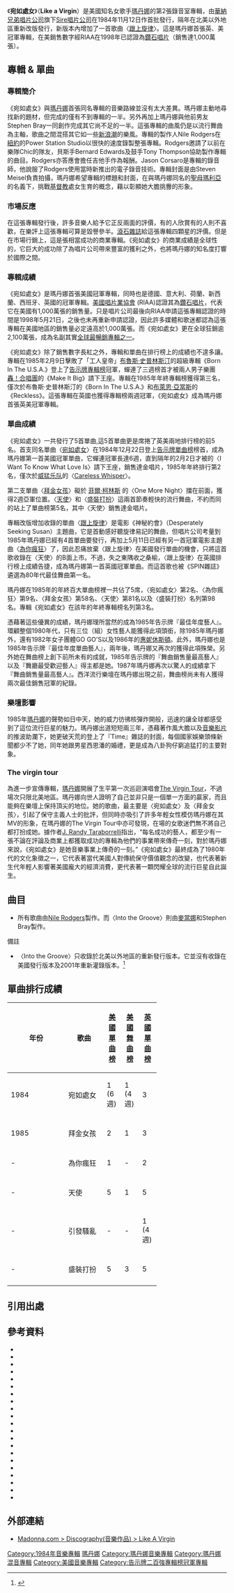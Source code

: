 {{Multiple issues|
{{Copy edit|time=2021-04-29T06:40:57+00:00}}
{{Refimprove|time=2021-04-29T06:40:57+00:00}}
}}
{{noteTA
|T=zh-cn:宛如处女; zh-hk:宛如處女; zh-tw:宛如處女;
|1=zh-cn:麦当娜; zh-hk:麥當娜; zh-tw:瑪丹娜;
|2=zh-cn:威猛乐队; zh-tw:轟！合唱團;
|G1=Show
}}
{{Infobox Album
| Name        = 宛如處女<br />Like a Virgin
| Type        = [[專輯|專輯]]
| Artist      = [[瑪丹娜|瑪丹娜]]
| Cover       = LikeAVirgin1984.png
| Released    = 1984年11月12日
| Recorded    = 1984年4月–9月; Power Station Studio (紐約，曼哈頓)<ref>{{cite album-notes|title=Like a Virgin|artist=Madonna|year=1984|notestitle=Liner Notes|format=CD, Vinyl, Cassette|publisher=[[Sire_Records|Sire Records]], [[Warner_Bros._Records|Warner Bros. Records]]}}</ref>
| Genre       = [[流行舞蹈音樂|流行舞蹈音樂]]
| Length      = 43:10
| Label       = {{flat list|
*[[Sire_Records|Sire]] 
*[[華納兄弟唱片公司|華納兄弟唱片公司]]
}}
| Producer    = {{flat list|
*Nile Rodgers
*[[瑪丹娜|瑪丹娜]]
*Stephen Bray
}}
| Last album  = ''[[Madonna_(專輯)|Madonna]]''<br />(1983)
| This album  = '''''Like a Virgin'''''<br />(1984)
| Next album  = ''[[忠實者|True Blue]]''<br />(1986)
| Misc        = {{Singles
  | Name           = 宛如處女
  | Type           = Studio
  | single 1       = " [[Like_a_Virgin_(歌曲)|宛如處女]] "
  | single 1 date  = 1984年11月6日
  | single 2       = "[[Material_Girl|拜金女孩]]"
  | single 2 date  = 1985年1月30日
  | single 3       = "[[Angel_(麥當娜歌曲)|天使]]"
  | single 3 date  = 1985年4月10日
  | single 4       = "[[Into_the_Groove|跟上旋律]]"
  | single 4 date  = 1985年7月23日
  | single 5       = "[[Dress_You_Up|盛裝打扮]]"
  | single 5 date  = 1985年7月24日
}}}}

《'''宛如處女'''》（'''Like a Virgin'''）是美國知名女歌手[[瑪丹娜|瑪丹娜]]的第2張錄音室專輯，由[[華納兄弟唱片公司|華納兄弟唱片公司]]旗下[[Sire唱片公司|Sire唱片公司]]在1984年11月12日作首批發行，隔年在北美以外地區重新改版發行，新版本內增加了一首歌曲〈[[Into_the_Groove|跟上旋律]]〉。這是瑪丹娜首張英、美冠軍專輯，在美銷售數字經RIAA在1998年已認證為[[鑽石唱片|鑽石唱片]]（銷售達1,000萬張）。

==專輯 & 單曲==
===專輯簡介===
《宛如處女》與[[瑪丹娜|瑪丹娜]]首張同名專輯的音樂路線並沒有太大差異。瑪丹娜主動地尋找新的題材，但完成的僅有不到專輯的一半。另外再加上瑪丹娜與他前男友Stephen Bray一同創作完成其它尚不足的一半。這張專輯的曲風仍是以流行舞曲為主軸，歌曲之間混搭其它如一些[[新浪潮|新浪潮]]的樂風。專輯的製作人Nile Rodgers在[[紐約|紐約]]的Power Station Studio以很快的速度錄製整張專輯。Rodgers邀請了以前在樂隊Chic的隊友，貝斯手Bernard Edwards及鼓手Tony Thompson協助製作專輯的曲目。Rodgers亦答應會擔任吉他手作為報酬。Jason Corsaro是專輯的錄音師，他說服了Rodgers使用當時新推出的電子錄音技術。專輯封面是由Steven Meisel負責拍攝，瑪丹娜希望專輯的標題和封面，在與瑪丹娜同名的[[聖母瑪利亞|聖母瑪利亞]]的名義下，挑戰[[基督教|基督教]]處女生育的概念，藉以彰顯她大膽挑釁的形象。
===市場反應===
在這張專輯發行後，許多音樂人給予它正反兩面的評價，有的人欣賞有的人則不喜歡，在樂評上這張專輯可算是毀譽參半。[[滾石雜誌|滾石雜誌]]給這張專輯四顆星的評價。但是在市場行銷上，這是張相當成功的商業專輯。《宛如處女》的商業成績是全球性的，它巨大的成功除了為唱片公司帶來豐富的獲利之外，也將瑪丹娜的知名度打響於國際之間。
===專輯成績===
《宛如處女》是瑪丹娜首張美國冠軍專輯，同時也是德國、意大利、荷蘭、新西蘭、西班牙、英國的冠軍專輯。[[美國唱片業協會|美國唱片業協會]] (RIAA)認證其為[[鑽石唱片|鑽石唱片]]，代表它在美國有1,000萬張的銷售量。只是唱片公司最後向RIAA申請這張專輯認證的時間是1998年5月21日，之後也未再重新申請認證，因此許多媒體和歌迷都認為這張專輯在美國地區的銷售量必定遠高於1,000萬張。而《宛如處女》更在全球狂銷逾2,100萬張，成為名副其實[[全球最暢銷專輯列表|全球最暢銷專輯之一]]。

《宛如處女》除了銷售數字長紅之外，專輯和單曲在排行榜上的成績也不遑多讓。專輯在1985年2月9日擊敗了「工人皇帝」[[Bruce_Springsteen|布魯斯·史普林斯汀]]的超級專輯《Born In The U.S.A.》登上了[[Billboard_200|告示牌專輯榜]]冠軍，蟬連了三週榜首才被兩人男子樂團[[威猛樂隊|轟！合唱團]]的《Make It Big》請下王座。專輯在1985年年終專輯榜獲得第三名，僅次於布魯斯·史普林斯汀的《Born In The U.S.A.》和[[布萊恩·亞當斯|布萊恩·亞當斯]]的《Reckless》。這張專輯在英國也獲得專輯榜兩週冠軍，《宛如處女》成為瑪丹娜首張英美冠軍專輯。
===單曲成績===
《宛如處女》一共發行了5首單曲,這5首單曲更是席捲了英美兩地排行榜的前5名。首支同名單曲〈[[Like_a_Virgin_(歌曲)|宛如處女]]〉在1984年12月22日登上[[Billboard_Hot_100|告示牌單曲榜]]榜首，成為瑪丹娜第一首美國冠軍單曲，它蟬連冠軍長達6週，直到隔年的2月2日才被{{link-en|外國人合唱團|Foreigner (band)}}的〈I Want To Know What Love Is〉請下王座，銷售達金唱片，1985年年終排行第2名，僅次於[[威猛乐队|威猛乐队]]的〈[[Careless_Whisper|Careless Whisper]]〉。

第二支單曲〈[[拜金女孩|拜金女孩]]〉礙於 [[菲爾·柯林斯|菲爾·柯林斯]] 的〈One More Night〉擋在前面，獲得2週亞軍位置。〈[[Angel_(麥當娜歌曲)|天使]]〉和〈[[Dress_You_Up|盛裝打扮]]〉這兩首節奏輕快的流行舞曲，不約而同的站上了單曲榜第5名，其中〈天使〉銷售達金唱片。

專輯改版增加收錄的單曲〈[[Into_the_Groove|跟上旋律]]〉是電影《神秘約會》（Desperately Seeking Susan）主題曲，它是首動感好聽旋律易記的舞曲，但唱片公司考量到1985年瑪丹娜已經有4首單曲要發行，再加上5月11日已經有另一首冠軍電影主題曲〈[[Crazy_for_You_(歌曲)|為你瘋狂]]〉了，因此忍痛放棄〈跟上旋律〉在美國發行單曲的機會，只將這首歌收錄在〈天使〉的B面上市。不過，失之東隅收之桑榆，〈跟上旋律〉在英國排行榜上成績告捷，成為瑪丹娜第一首英國冠軍單曲。而這首歌也被《SPIN雜誌》遴選為80年代最佳舞曲第一名。

瑪丹娜在1985年的年終百大單曲榜裡一共佔了5席，〈宛如處女〉第2名、〈為你瘋狂〉第9名、〈拜金女孩〉第58名、〈天使〉第81名以及〈盛裝打扮〉名列第98名。專輯《宛如處女》在該年的年終專輯榜名列第3名。

憑藉著這些優異的成績，瑪丹娜理所當然的成為1985年告示牌『最佳年度藝人』。環顧整個1980年代，只有三位（組）女性藝人能獲得此項頭銜，除1985年瑪丹娜外，還有1982年女子團體GO GO'S以及1986年的[[惠妮休斯頓|惠妮休斯頓]]。此外，瑪丹娜也是1985年告示牌『最佳年度單曲藝人』，兩年後，瑪丹娜又再次的獲得此項殊榮。另外她在舞曲榜上創下前所未有的成就，1985年告示牌的『舞曲銷售量最高藝人』以及『舞廳最受歡迎藝人』得主都是她。1987年瑪丹娜再次以驚人的成績拿下『舞曲銷售量最高藝人』。西洋流行樂壇在瑪丹娜出現之前，舞曲榜尚未有人獲得兩次最佳銷售冠軍的紀錄。

===樂壇影響===
1985年[[瑪丹娜|瑪丹娜]]的聲勢如日中天，她的威力彷彿核彈炸開般，迅速的讓全球都感受到了這位流行巨星的魅力。瑪丹娜出道短短兩三年，憑藉著作風大膽以及[[音樂影片|音樂影片]]的推波助瀾下，她更破天荒的登上了『Time』雜誌的封面，每個國家娛樂頭條新聞都少不了她，同年她跟男星西恩潘的婚禮，更是成為八卦狗仔窮追猛打的主要對象。

===The virgin tour===
為進一步宣傳專輯，[[瑪丹娜|瑪丹娜]]開展了生平第一次巡迴演唱會[[The_Virgin_Tour|The Virgin Tour]]，不過場次只限北美地區。瑪丹娜向世人證明了自己並非只是一個單一方面的贏家，而且能夠在樂壇上保持頂尖的地位。她的歌曲，最主要是〈宛如處女〉及〈拜金女孩〉，引起了保守主義人士的批評，但同時亦吸引了許多年輕女性模仿瑪丹娜在其MV的形象，在瑪丹娜的The Virgin Tour中亦可發現，在場的女歌迷們無不將自己都打扮成她。據作者[[J._Randy_Taraborrelli|J. Randy Taraborrelli]]指出，“每名成功的藝人，都至少有一張不論在評論及商業上都獲取成功的專輯為他們的事業帶來傳奇一刻，對於瑪丹娜來說，《宛如處女》是她音樂事業上傳奇的一刻。”《宛如處女》最終成為了1980年代的文化象徵之一，它代表著當代美國人對傳統保守價值觀念的改變，也代表著新生代年輕人影響著美國龐大的經濟消費，更代表著一顆閃耀全球的流行巨星自此誕生。

== 曲目 ==
*所有歌曲由[[Nile_Rodgers|Nile Rodgers]]製作。而〈Into the Groove〉則由[[麥當娜|麥當娜]]和Stephen Bray製作。
{{Track listing
| title1          = Material Girl
| writer1         = {{Flatlist|
*Peter Brown
*Robert Rans
}}
| length1         = 4:00

| title2          = Angel
| writer2         = {{flatlist|
*Madonna
*Bray
}}
| length2         = 3:56

| title3          = Like a Virgin
| writer3         = {{flatlist|
*Tom Kelly
*Billy Steinberg
}}
| length3         = 3:38

| title4          = Over and Over
| writer4         = {{flatlist|
*Madonna
*Bray
}}
| length4         = 4:12

| title5          = Love Don't Live Here Anymore
| writer5         = Miles Gregory
| length5         = 4:47

| title6          = Dress You Up
| writer6         = {{flatlist|
*Andrea LaRusso
*Peggy Stanziale
}}
| length6         = 4:01

| title7          = Shoo-Bee-Doo
| writer7         = Madonna
| length7         = 5:16

| title8          = Pretender
| writer8         = {{flatlist|
*Madonna
*Bray
}}
| length8         = 4:30

| title9          = Stay
| writer9         = {{flatlist|
*Madonna
*Bray
}}
| length9         = 4:07
}}
{{Track listing
| collapsed       = yes
| headline        = 1985年重新發行版本曲目列表

| title1          = Material Girl
| writer1         = {{Flatlist|
*Peter Brown
*Robert Rans
}}
| length1         = 4:00

| title2          = Angel
| writer2         = {{flatlist|
*Madonna
*Bray
}}
| length2         = 3:56

| title3          = Like a Virgin
| writer3         = {{flatlist|
*Tom Kelly
*Billy Steinberg
}}
| length3         = 3:38

| title4          = Over and Over
| writer4         = {{flatlist|
*Madonna
*Bray
}}
| length4         = 4:12

| title5          = Love Don't Live Here Anymore
| writer5         = Miles Gregory
| length5         = 4:47

| title6          = Into the Groove
| writer6         = {{flatlist|
*Madonna
*Bray
}}
| length6         = 4:43

| title7          = Dress You Up
| writer7         = {{flatlist|
*LaRusso
*Stanziale
}}
| length7         = 4:01

| title8          = Shoo-Bee-Doo
| writer8         = Madonna
| length8         = 5:16

| title9          = Pretender
| writer9         = {{flatlist|
*Madonna
*Bray
}}
| length9         = 4:30

| title10         = Stay
| writer10        = {{flatlist|
*Madonna
*Bray
}}
| length10        = 4:07
}}
{{Track listing
| collapsed       = yes
| headline        = 2001年重新灌錄版本附加曲目

| title10         = Like a Virgin
| note10          = Extended Dance Remix
| writer10        = {{flatlist|
*Kelly
*Steinberg
}}
| length10        = 6:08

| title11         = Material Girl
| note11          = Extended Dance Remix
| writer11        = {{flatlist|
*Brown
*Rans
}}
| length11        = 6:07
}}

;備註
*〈Into the Groove〉只收錄於北美以外地區的重新發行版本。它並沒有收錄在美國發行版本及2001年重新灌錄版本。<ref name="rikky15">{{harvnb|Rooksby|2004|p=15}}</ref>

==單曲排行成績==
{| class="wikitable" width="60%"
|-align=center
! width="6%"|年份
! width="24%"|歌曲
! width="10%"|[[Billboard_Hot_100|美國單曲榜]]
! width="10%"|[[告示牌舞曲排行榜|美國舞曲榜]]
! width="10%"|[[英國單曲排行榜|英國單曲榜]]
|- align=center
| 1984
| 宛如處女
| 1 (6週)
| 1 (4週)
| 3
|-
|- align=center
| 1985
| 拜金女孩
| 2
| 1
| 3
|-
|- align=center
| -
| 為你瘋狂
| 1
| -
| 2
|-
|- align=center
| -
| 天使
| 5
| 1
| 5
|-
|- align=center
| -
| 引發騷亂
| -
| -
| 1 (4週)
|-
|- align=center
| -
| 盛裝打扮
| 5
| 3
| 5
|-
|}

==引用出處==
{{reflist|2}}
==參考資料==
{{reflist|3}}
*{{citation
 | last = Barker
 | first = Clive
 | last2 = Trussler
 | first2 = Simon
 | title = New Theatre Quarterly 46, Part 2
 | publisher = Cambridge University Press
 | year = 1996
 | isbn = 0-521-56502-2
 }}
*{{citation
 | last = Bego
 | first = Mark
 | title = Madonna: blonde ambition
 | year = 2000
 | publisher = Cooper Square Press
 | isbn = 0-8154-1051-4
 }}
*{{citation
 | last = Bronson
 | first = Fred
 | title = The Billboard Book of Number 1 Hits
 | publisher = Billboard books
 | year = 2003
 | isbn = 0-8230-7677-6
 }}
*{{citation
 | last = Clerk
 | first = Carol
 | title = Madonnastyle
 | year = 2002
 | publisher = Omnibus Press
 | isbn = 0-7119-8874-9
 }}
*{{citation
 | last = Cook
 | first = Nicholas
 | title = Analysing musical multimedia
 | publisher = [[Oxford_University_Press|Oxford University Press]]
 | year = 2000
 | isbn = 0-19-816737-7
 }}
*{{citation
 | last = Cross 
 | first = Mary 
 | title = Madonna: A biography 
 | publisher = Greenwood Press
 | year = 2007
 | isbn = 978-0-313-33811-3 
 | postscript=.
 }}
*{{citation
 | last = Feldman
 | first = Christopher
 | year = 2000
 | title = Billboard book of number 2 singles
 | publisher = Watson-Guptill
 | isbn = 0-8230-7695-4
 }}
*{{citation
 | last = Forbes
 | first =Bruce David
 | first2 = Jeffrey
 | last2 = H. Mahan
 | title = Religion and Popular Culture in America
 | publisher = California Press
 | year = 2005
 | isbn = 0-520-24689-6
 }}
*{{citation
 | last = Fouz-Hernández
 | first = Santiago
 | first2 = Freya
 | last2 = Jarman-Ivens
 | title = Madonna's Drowned Worlds
 | publisher = Ashgate Publishing, Ltd.
 | isbn = 0-7546-3372-1
 | year = 2004
 }}
*{{citation
 | last = Guilbert
 | first = Georges-Claude
 | title = Madonna as postmodern myth
 | publisher = McFarland
 | year = 2002
 | isbn = 0-7864-1408-1
 }}
*{{citation
 | last = McKeen
 | first = William
 | title = Rock and roll is here to stay
 | publisher = W. W. Norton & Company
 | year = 2000
 | isbn = 0-393-04700-8
 }}
*{{citation
 | last = Metz
 | first = Allen
 | first2 = Carol
 | last2 = Benson
 | title = The Madonna Companion: Two Decades of Commentary
 | publisher = Music Sales Group
 | year = 1999
 | isbn = 0-8256-7194-9
 }}
*{{citation
 | last = Morton
 | first = Andrew
 | title = Madonna
 | publisher = Macmillan Publishers
 | year = 2002
 | isbn = 0-312-98310-7
 }}
*{{citation
 | last = Plant
 | first = Margaret
 | title = Venice: fragile city, 1797-1997
 | publisher = Yale University Press
 | year = 2002
 | isbn = 0-300-08386-6
 }}
*{{citation
 | last = Rettenmund
 | first = Matthew
 | title = Totally Awesome 80s: A Lexicon of the Music, Videos, Movies, TV Shows, Stars, and Trends of that Decadent Decade
 | year = 1996
 | publisher = Macmillan
 | isbn = 0-312-14436-9
 }}
*{{citation
 | last = Rooksby
 | first = Rikky
 | title = The Complete Guide to the Music of Madonna
 | year = 2004
 | publisher = Omnibus Press
 | isbn = 0-7119-9883-3
 }}
*{{citation
 | last = Rosen
 | first = Craig
 | title = The Billboard Book of Number One Albums
 | year = 1996
 | publisher= Billboard books
 | isbn = 978-0-8230-7586-7
 }}
*{{citation
 | last = Smith
 | first = Chris
 | title = 101 Albums That Changed Popular Music
 | publisher = [[Oxford_University_Press|Oxford University Press]]
 | year = 2009
 | isbn = 978-0-19-537371-4
 }}
*{{citation
 | last = Taraborrelli
 | first = Randy J.
 | title = Madonna: An Intimate Biography
 | publisher = [[Simon_&_Schuster|Simon & Schuster]]
 | year = 2002
 | isbn = 0-7432-2709-3
 }}
*{{citation
 | last = Thompson
 | first= Graham
 | title = American culture in the 1980s
 | year = 2007
 | publisher = Edinburgh University Press
 | isbn = 0-7486-1910-0
 }}
*{{citation
 | last = Voller
 | first = Debbi
 | title = Madonna: The Style Book
 | year = 1999
 | publisher = Omnibus Press
 | isbn = 0-7119-7511-6
 }}
{{refend}}

==外部連結==
*[https://web.archive.org/web/20110513022106/http://madonna.com/discography/index/album/albumId/2/ Madonna.com > Discography(音樂作品) > Like A Virgin]
{{瑪丹娜}}
{{瑪丹娜歌曲}}
{{Authority control}}
{{DEFAULTSORT:Like A Virgin}}
[[Category:1984年音樂專輯|Category:1984年音樂專輯]]
[[Category:瑪丹娜|]]
[[Category:瑪丹娜音樂專輯|Category:瑪丹娜音樂專輯]]
[[Category:瑪丹娜混音專輯|Category:瑪丹娜混音專輯]]
[[Category:美國音樂專輯|Category:美國音樂專輯]]
[[Category:告示牌二百強專輯榜冠軍專輯|Category:告示牌二百強專輯榜冠軍專輯]]